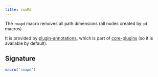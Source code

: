 ```yaml
---
title: rmaPd
---
```


The `rmapd` macro removes all path dimensions (all nodes created by `pd` macros).

It is provided by [plugin-annotations](/reference/plugins/annotations), which is
part of [core-plugins](/reference/plugins/core) (so it is available by default).

## Signature

```js
macro('rmapd')
```
